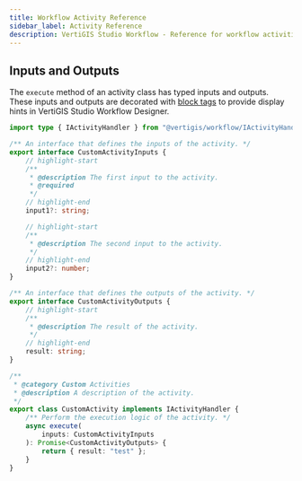 ```yaml
---
title: Workflow Activity Reference
sidebar_label: Activity Reference
description: VertiGIS Studio Workflow - Reference for workflow activities for web applications
---
```


## Inputs and Outputs

The `execute` method of an activity class has typed inputs and outputs. These inputs and outputs are decorated with [block tags](sdk-web-activity-block-tags.mdx) to provide display hints in VertiGIS Studio Workflow Designer.

```ts title="src/activities/CustomActivity.ts"
import type { IActivityHandler } from "@vertigis/workflow/IActivityHandler";

/** An interface that defines the inputs of the activity. */
export interface CustomActivityInputs {
    // highlight-start
    /**
     * @description The first input to the activity.
     * @required
     */
    // highlight-end
    input1?: string;

    // highlight-start
    /**
     * @description The second input to the activity.
     */
    // highlight-end
    input2?: number;
}

/** An interface that defines the outputs of the activity. */
export interface CustomActivityOutputs {
    // highlight-start
    /**
     * @description The result of the activity.
     */
    // highlight-end
    result: string;
}

/**
 * @category Custom Activities
 * @description A description of the activity.
 */
export class CustomActivity implements IActivityHandler {
    /** Perform the execution logic of the activity. */
    async execute(
        inputs: CustomActivityInputs
    ): Promise<CustomActivityOutputs> {
        return { result: "test" };
    }
}
```
